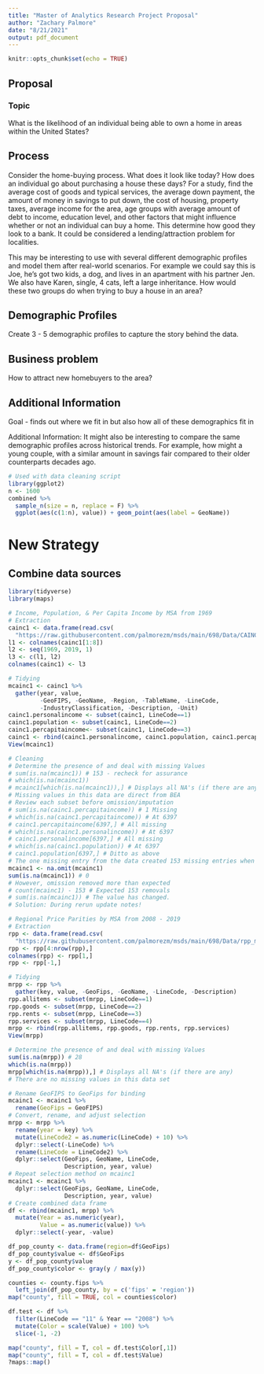 ```yaml
---
title: "Master of Analytics Research Project Proposal"
author: "Zachary Palmore"
date: "8/21/2021"
output: pdf_document
---
```


```r
knitr::opts_chunk$set(echo = TRUE)
```

## Proposal 


### Topic 

What is the likelihood of an individual being able to own a home in areas within the United States? 

## Process 

Consider the home-buying process. What does it look like today? How does an individual go about purchasing a house these days? For a study, find the average cost of goods and typical services, the average down payment, the amount of money in savings to put down, the cost of housing, property taxes, average income for the area, age groups with average amount of debt to income, education level, and other factors that might influence whether or not an individual can buy a home. This determine how good they look to a bank. It could be considered a lending/attraction problem for localities.

This may be interesting to use with several different demographic profiles and model them after real-world scenarios. For example we could say this is Joe, he’s got two kids, a dog, and lives in an apartment with his partner Jen. We also have Karen, single, 4 cats, left a large inheritance. How would these two groups do when trying to buy a house in an area? 


## Demographic Profiles

Create 3 - 5 demographic profiles to capture the story behind the data. 

## Business problem

How to attract new homebuyers to the area?

## Additional Information

Goal - finds out where we fit in but also how all of these demographics fit in

Additional Information: It might also be interesting to compare the same demographic profiles across historical trends. For example, how might a young couple, with a similar amount in savings fair compared to their older counterparts decades ago. 

```r
# Used with data cleaning script
library(ggplot2)
n <- 1600
combined %>% 
  sample_n(size = n, replace = F) %>%
  ggplot(aes(c(1:n), value)) + geom_point(aes(label = GeoName))  
```


# New Strategy
## Combine data sources

```r
library(tidyverse)
library(maps)
```



```r
# Income, Population, & Per Capita Income by MSA from 1969
# Extraction
cainc1 <- data.frame(read.csv(
  "https://raw.githubusercontent.com/palmorezm/msds/main/698/Data/CAINC1__ALL_AREAS_1969_2019.csv")) 
l1 <- colnames(cainc1[1:8])
l2 <- seq(1969, 2019, 1)
l3 <- c(l1, l2)
colnames(cainc1) <- l3

# Tidying
mcainc1 <- cainc1 %>% 
  gather(year, value, 
         -GeoFIPS, -GeoName, -Region, -TableName, -LineCode, 
         -IndustryClassification, -Description, -Unit) 
cainc1.personalincome <- subset(cainc1, LineCode==1)
cainc1.population <- subset(cainc1, LineCode==2)  
cainc1.percapitaincome<- subset(cainc1, LineCode==3) 
cainc1 <- rbind(cainc1.personalincome, cainc1.population, cainc1.percapitaincome)
View(mcainc1)

# Cleaning
# Determine the presence of and deal with missing Values
# sum(is.na(mcainc1)) # 153 - recheck for assurance
# which(is.na(mcainc1)) 
# mcainc1[which(is.na(mcainc1)),] # Displays all NA's (if there are any)
# Missing values in this data are direct from BEA 
# Review each subset before omission/imputation
# sum(is.na(cainc1.percapitaincome)) # 1 Missing
# which(is.na(cainc1.percapitaincome)) # At 6397
# cainc1.percapitaincome[6397,] # All missing 
# which(is.na(cainc1.personalincome)) # At 6397
# cainc1.personalincome[6397,] # All missing
# which(is.na(cainc1.population)) # At 6397
# cainc1.population[6397,] # Ditto as above
# The one missing entry from the data created 153 missing entries when gathered
mcainc1 <- na.omit(mcainc1)
sum(is.na(mcainc1)) # 0 
# However, omission removed more than expected
# count(mcainc1) - 153 # Expected 153 removals 
# sum(is.na(mcainc1)) # The value has changed. 
# Solution: During rerun update notes!
```



```r
# Regional Price Parities by MSA from 2008 - 2019
# Extraction
rpp <- data.frame(read.csv(
  "https://raw.githubusercontent.com/palmorezm/msds/main/698/Data/rpp_msa_11yr.csv")) 
rpp <- rpp[4:nrow(rpp),]
colnames(rpp) <- rpp[1,]
rpp <- rpp[-1,]

# Tidying
mrpp <- rpp %>% 
  gather(key, value, -GeoFips, -GeoName, -LineCode, -Description) 
rpp.allitems <- subset(mrpp, LineCode==1)
rpp.goods <- subset(mrpp, LineCode==2)  
rpp.rents <- subset(mrpp, LineCode==3) 
rpp.services <- subset(mrpp, LineCode==4)  
mrpp <- rbind(rpp.allitems, rpp.goods, rpp.rents, rpp.services)
View(mrpp)

# Determine the presence of and deal with missing Values
sum(is.na(mrpp)) # 28 
which(is.na(mrpp))
mrpp[which(is.na(mrpp)),] # Displays all NA's (if there are any)
# There are no missing values in this data set 
```


```r
# Rename GeoFIPS to GeoFips for binding
mcainc1 <- mcainc1 %>% 
  rename(GeoFips = GeoFIPS)
# Convert, rename, and adjust selection
mrpp <- mrpp %>% 
  rename(year = key) %>% 
  mutate(LineCode2 = as.numeric(LineCode) + 10) %>% 
  dplyr::select(-LineCode) %>% 
  rename(LineCode = LineCode2) %>% 
  dplyr::select(GeoFips, GeoName, LineCode, 
                Description, year, value)
# Repeat selection method on mcainc1 
mcainc1 <- mcainc1 %>% 
  dplyr::select(GeoFips, GeoName, LineCode, 
                Description, year, value) 
# Create combined data frame 
df <- rbind(mcainc1, mrpp) %>% 
  mutate(Year = as.numeric(year), 
         Value = as.numeric(value)) %>% 
  dplyr::select(-year, -value) 
```




```r

df_pop_county <- data.frame(region=df$GeoFips)
df_pop_county$value <- df$GeoFips
y <- df_pop_county$value
df_pop_county$color <- gray(y / max(y))

counties <- county.fips %>% 
  left_join(df_pop_county, by = c('fips' = 'region'))
map("county", fill = TRUE, col = counties$color)

df.test <- df %>% 
  filter(LineCode == "11" & Year == "2008") %>% 
  mutate(Color = scale(Value) + 100) %>% 
  slice(-1, -2)

map("county", fill = T, col = df.test$Color[,1])
map("county", fill = T, col = df.test$Value)
?maps::map()
```









